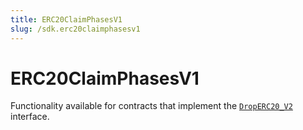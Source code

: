---
title: ERC20ClaimPhasesV1
slug: /sdk.erc20claimphasesv1
---

# ERC20ClaimPhasesV1

Functionality available for contracts that implement the [`DropERC20_V2`](/contracts/DropERC20_V2) interface.
